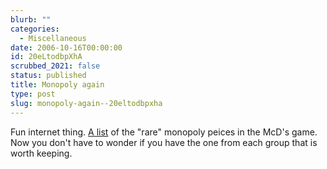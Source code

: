 ```yaml
---
blurb: ""
categories:
  - Miscellaneous
date: 2006-10-16T00:00:00
id: 20eLtodbpXhA
scrubbed_2021: false
status: published
title: Monopoly again
type: post
slug: monopoly-again--20eltodbpxha
---
```


Fun internet thing.
[A list](http://www.amazing-bargains.com/mcdonalds2006.html) of the
"rare" monopoly peices in the McD's game. Now you don't have to
wonder if you have the one from each group that is worth keeping.